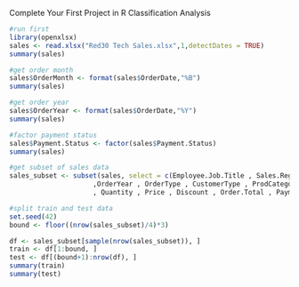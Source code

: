 Complete Your First Project in R
Classification Analysis

```{r}
#run first
library(openxlsx)
sales <- read.xlsx("Red30 Tech Sales.xlsx",1,detectDates = TRUE)
summary(sales)
```

```{r}
#get order month
sales$OrderMonth <- format(sales$OrderDate,"%B")
summary(sales) 
```


```{r}
#get order year
sales$OrderYear <- format(sales$OrderDate,"%Y")
summary(sales)
```


```{r}
#factor payment status
sales$Payment.Status <- factor(sales$Payment.Status)
summary(sales)
```


```{r}
#get subset of sales data
sales_subset <- subset(sales, select = c(Employee.Job.Title , Sales.Region , OrderMonth
                     ,OrderYear , OrderType , CustomerType , ProdCategory
                     , Quantity , Price , Discount , Order.Total , Payment.Plan, Payment.Status))
```

```{r}
#split train and test data
set.seed(42)
bound <- floor((nrow(sales_subset)/4)*3)        

df <- sales_subset[sample(nrow(sales_subset)), ]           
train <- df[1:bound, ]              
test <- df[(bound+1):nrow(df), ]    
summary(train)
summary(test)
```

